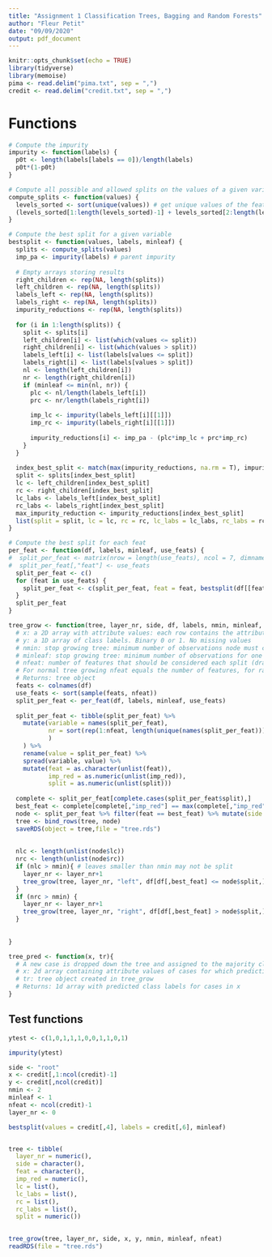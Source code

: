 ---
title: "Assignment 1 Classification Trees, Bagging and Random Forests"
author: "Fleur Petit"
date: "09/09/2020"
output: pdf_document
---

```{r setup, include=FALSE}
knitr::opts_chunk$set(echo = TRUE)
library(tidyverse)
library(memoise)
pima <- read.delim("pima.txt", sep = ",")
credit <- read.delim("credit.txt", sep = ",")

```

# Functions

```{r}

# Compute the impurity
impurity <- function(labels) {
  p0t <- length(labels[labels == 0])/length(labels)
  p0t*(1-p0t)
}

# Compute all possible and allowed splits on the values of a given variable
compute_splits <- function(values) {
  levels_sorted <- sort(unique(values)) # get unique values of the feature (I call them the levels)
  (levels_sorted[1:length(levels_sorted)-1] + levels_sorted[2:length(levels_sorted)])/2
}

# Compute the best split for a given variable
bestsplit <- function(values, labels, minleaf) {
  splits <- compute_splits(values)
  imp_pa <- impurity(labels) # parent impurity
  
  # Empty arrays storing results
  right_children <- rep(NA, length(splits))
  left_children <- rep(NA, length(splits))
  labels_left <- rep(NA, length(splits))
  labels_right <- rep(NA, length(splits))
  impurity_reductions <- rep(NA, length(splits))
  
  for (i in 1:length(splits)) {
    split <- splits[i]
    left_children[i] <- list(which(values <= split))
    right_children[i] <- list(which(values > split))
    labels_left[i] <- list(labels[values <= split])
    labels_right[i] <- list(labels[values > split])
    nl <- length(left_children[i])
    nr <- length(right_children[i])
    if (minleaf <= min(nl, nr)) {
      plc <- nl/length(labels_left[i])
      prc <- nr/length(labels_right[i])
    
      imp_lc <- impurity(labels_left[i][[1]])
      imp_rc <- impurity(labels_right[i][[1]])
      
      impurity_reductions[i] <- imp_pa - (plc*imp_lc + prc*imp_rc)
    }
  }
  
  index_best_split <- match(max(impurity_reductions, na.rm = T), impurity_reductions)[1]
  split <- splits[index_best_split]
  lc <- left_children[index_best_split]
  rc <- right_children[index_best_split]
  lc_labs <- labels_left[index_best_split]
  rc_labs <- labels_right[index_best_split]
  max_impurity_reduction <- impurity_reductions[index_best_split]
  list(split = split, lc = lc, rc = rc, lc_labs = lc_labs, rc_labs = rc_labs, imp_red = max_impurity_reduction)
}

# Compute the best split for each feat
per_feat <- function(df, labels, minleaf, use_feats) {
#  split_per_feat <- matrix(nrow = length(use_feats), ncol = 7, dimnames = list(1:length(use_feats), c("feat", "split", "lc", "rc", "lc_labs", "rc_labs", "imp_red")))
#  split_per_feat[,"feat"] <- use_feats
  split_per_feat <- c()
  for (feat in use_feats) {
    split_per_feat <- c(split_per_feat, feat = feat, bestsplit(df[[feat]], labels, minleaf))
  }
  split_per_feat
}

tree_grow <- function(tree, layer_nr, side, df, labels, nmin, minleaf, nfeat) {
  # x: a 2D array with attribute values: each row contains the attribute values of one training example
  # y: a 1D array of class labels. Binary 0 or 1. No missing values
  # nmin: stop growing tree: minimum number of observations node must contain to split
  # minleaf: stop growing tree: minimum number of observations for one node after split
  # nfeat: number of features that should be considered each split (draw at random nfeat features and select the best one)
  # For normal tree growing nfeat equals the number of features, for random forrest it is less.
  # Returns: tree object 
  feats <- colnames(df)
  use_feats <- sort(sample(feats, nfeat))
  split_per_feat <- per_feat(df, labels, minleaf, use_feats)
  
  split_per_feat <- tibble(split_per_feat) %>% 
    mutate(variable = names(split_per_feat),
           nr = sort(rep(1:nfeat, length(unique(names(split_per_feat))))
           )
    ) %>% 
    rename(value = split_per_feat) %>% 
    spread(variable, value) %>%
    mutate(feat = as.character(unlist(feat)),
           imp_red = as.numeric(unlist(imp_red)),
           split = as.numeric(unlist(split)))
  
  complete <- split_per_feat[complete.cases(split_per_feat$split),]
  best_feat <- complete[complete[,"imp_red"] == max(complete[,"imp_red"], na.rm = T),][["feat"]][1]
  node <- split_per_feat %>% filter(feat == best_feat) %>% mutate(side = side, layer_nr = layer_nr) %>% select(-nr)
  tree <- bind_rows(tree, node)
  saveRDS(object = tree,file = "tree.rds")
  
  
  nlc <- length(unlist(node$lc))
  nrc <- length(unlist(node$rc))
  if (nlc > nmin){ # leaves smaller than nmin may not be split
    layer_nr <- layer_nr+1
    tree_grow(tree, layer_nr, "left", df[df[,best_feat] <= node$split,], labels[df[,best_feat] <= node$split], nmin, minleaf, nfeat)
  } 
  if (nrc > nmin) {
    layer_nr <- layer_nr+1
    tree_grow(tree, layer_nr, "right", df[df[,best_feat] > node$split,], labels[df[,best_feat] > node$split], nmin, minleaf, nfeat)
  }  
  
  
}

tree_pred <- function(x, tr){
  # A new case is dropped down the tree and assigned to the majority class of each node it passes
  # x: 2d array containing attribute values of cases for which prediction is required
  # tr: tree object created in tree_grow
  # Returns: 1d array with predicted class labels for cases in x
}


```


## Test functions 

```{r}

ytest <- c(1,0,1,1,1,0,0,1,1,0,1)

impurity(ytest)

side <- "root"
x <- credit[,1:ncol(credit)-1]
y <- credit[,ncol(credit)]
nmin <- 2
minleaf <- 1
nfeat <- ncol(credit)-1
layer_nr <- 0

bestsplit(values = credit[,4], labels = credit[,6], minleaf)


tree <- tibble(
  layer_nr = numeric(),
  side = character(),
  feat = character(),
  imp_red = numeric(),
  lc = list(),
  lc_labs = list(),
  rc = list(),
  rc_labs = list(),
  split = numeric())
  

tree_grow(tree, layer_nr, side, x, y, nmin, minleaf, nfeat)
readRDS(file = "tree.rds")

```